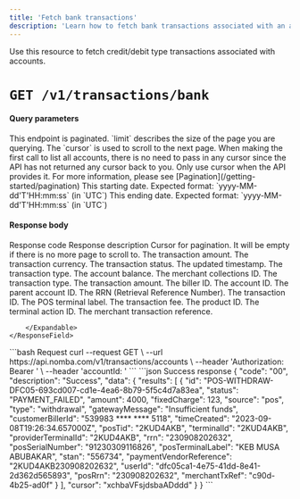 ```yaml
---
title: 'Fetch bank transactions'
description: 'Learn how to fetch bank transactions associated with an account.'
---
```


<CardGroup cols={2}>
  <Card
    title="Fetch bank transactions on the parent account"
    icon="receipt"
    href="/nomba-api-reference/transactions/fetch-creditdebit-transactions-on-the-parent-account"
  >
  </Card>
  <Card
    title="Fetch bank transactions on sub accounts"
    icon="receipt"
    href="/nomba-api-reference/transactions/fetch-creditdebit-transactions-on-a-sub-account"
  >
  </Card>
</CardGroup>

<Tip>
Use this resource to fetch credit/debit type transactions associated with accounts.
</Tip>

# `GET /v1/transactions/bank`

#### Query parameters

<ParamField query="limit" type="integer">
  This endpoint is paginated. `limit` describes the size of the page you are querying.
</ParamField>

<ParamField query="cursor" type="string">
  The `cursor` is used to scroll to the next page. When making the first call to list all accounts, there is no need to pass in any cursor since the API has not returned any cursor back to you. Only use cursor when the API provides it. For more information, please see [Pagination](/getting-started/pagination)
</ParamField>

<ParamField query="dateFrom" type="string">
  This starting date. Expected format: `yyyy-MM-dd'T'HH:mm:ss` (in `UTC`)
</ParamField>

<ParamField query="dateTo" type="string">
  This ending date. Expected format: `yyyy-MM-dd'T'HH:mm:ss` (in `UTC`)
</ParamField>

#### Response body

<ResponseField name="code" type="string" required>
  Response code
</ResponseField>

<ResponseField name="description" type="string" required>
  Response description
</ResponseField>

<ResponseField name="data" type="object" required>
  <Expandable title="object"  defaultOpen="true">
    <ResponseField name="cursor" type="string">
      Cursor for pagination. It will be empty if there is no more page to scroll to.
    </ResponseField>
    <ResponseField name="results" type="object[]">
        <Expandable title="object"  defaultOpen="true">
            <ResponseField name="amount" type="number" required>
                The transaction amount.
            </ResponseField>
            <ResponseField name="currency" type="string" required>
                The transaction currency.
            </ResponseField>
            <ResponseField name="status" type="string" required>
                The transaction status.
            </ResponseField>
            <ResponseField name="timeUpdated" type="string" required>
                The updated timestamp.
            </ResponseField>
            <ResponseField name="transactionType" type="string" required>
                The transaction type.
            </ResponseField>
            <ResponseField name="walletBalance" type="number" required>
                The account balance.
            </ResponseField>
            <ResponseField name="meta" type="object" required>
                <Expandable title="object"  defaultOpen="true">
                  <ResponseField name="mCollectionsId" type="string" required>
                      The merchant collections ID.
                  </ResponseField>
                  <ResponseField name="type" type="string" required>
                      The transaction type.
                  </ResponseField>
                  <ResponseField name="transactionAmount" type="number" required>
                      The transaction amount.
                  </ResponseField>
                  <ResponseField name="billerId" type="string">
                      The biller ID.
                  </ResponseField>
                  <ResponseField name="accountId" type="string">
                      The account ID.
                  </ResponseField>
                  <ResponseField name="parentAccountId" type="string">
                      The parent account ID.
                  </ResponseField>
                  <ResponseField name="rrn" type="string">
                      The RRN (Retrieval Reference Number).
                  </ResponseField>
                  <ResponseField name="transactionId" type="string">
                      The transaction ID.
                  </ResponseField>
                  <ResponseField name="posTerminalLabel" type="string">
                      The POS terminal label.
                  </ResponseField>
                  <ResponseField name="fee" type="string">
                      The transaction fee.
                  </ResponseField>
                  <ResponseField name="productId" type="string">
                      The product ID.
                  </ResponseField>
                  <ResponseField name="terminalActionId" type="string">
                      The terminal action ID.
                  </ResponseField>
                  <ResponseField name="merchantTxRef" type="string">
                      The merchant transaction reference.
                  </ResponseField>
                </Expandable>
            </ResponseField>

        </Expandable>
    </ResponseField>
    
  </Expandable>
</ResponseField>

<RequestExample>
```bash Request
curl --request GET \
  --url https://api.nomba.com/v1/transactions/accounts \
  --header 'Authorization: Bearer <token>' \
  --header 'accountId: <accountid>'
```
</RequestExample>

<ResponseExample>
```json Success response
{
  "code": "00",
  "description": "Success",
  "data": {
    "results": [
      {
        "id": "POS-WITHDRAW-DFC05-693cd007-cd1e-4ea6-8b79-5f5c4d7a83ea",
        "status": "PAYMENT_FAILED",
        "amount": 4000,
        "fixedCharge": 123,
        "source": "pos",
        "type": "withdrawal",
        "gatewayMessage": "Insufficient funds",
        "customerBillerId": "539983 **** **** 5118",
        "timeCreated": "2023-09-08T19:26:34.657000Z",
        "posTid": "2KUD4AKB",
        "terminalId": "2KUD4AKB",
        "providerTerminalId": "2KUD4AKB",
        "rrn": "230908202632",
        "posSerialNumber": "91230309116826",
        "posTerminalLabel": "KEB MUSA ABUBAKAR",
        "stan": "556734",
        "paymentVendorReference": "2KUD4AKB230908202632",
        "userId": "dfc05ca1-4e75-41dd-8e41-2d362d565893",
        "posRrn": "230908202632",
        "merchantTxRef": "c90d-4b25-ad0f"
      }
    ],
    "cursor": "xchbaVFsjdsbaADddd"
  }
}
```
</ResponseExample>
